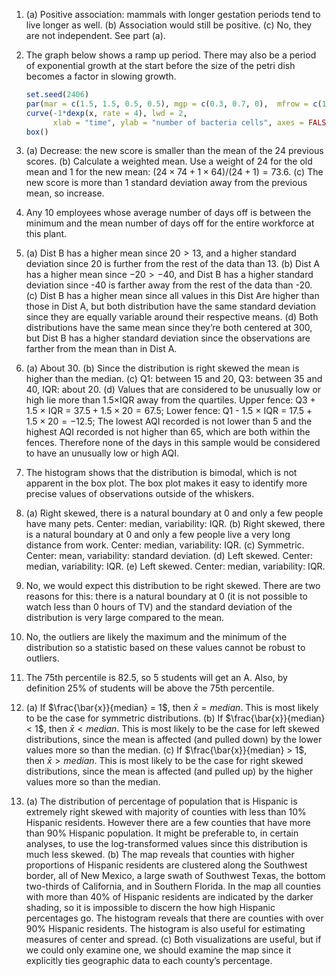 1. (a) Positive association: mammals with longer gestation periods tend to live longer as well. (b) Association would still be positive. (c) No, they are not independent. See part (a).

1. The graph below shows a ramp up period. There may also be a period of exponential growth at the start before the size of the petri dish becomes a factor in slowing growth.

    ```r
    set.seed(2406)
    par(mar = c(1.5, 1.5, 0.5, 0.5), mgp = c(0.3, 0.7, 0),  mfrow = c(1,1), cex.lab = 1.5)
    curve(-1*dexp(x, rate = 4), lwd = 2,
          xlab = "time", ylab = "number of bacteria cells", axes = FALSE)
    box()
    ```

1. (a) Decrease: the new score is smaller than the mean of the 24 previous scores. (b) Calculate a weighted mean. Use a weight of 24 for the old mean and 1 for the new mean: $(24\times 74 + 1\times64)/(24+1) = 73.6$. (c) The new score is more than 1 standard deviation away from the previous mean, so increase.

1. Any 10 employees whose average number of days off is between the minimum and the mean number of days off for the entire workforce at this plant.

1. (a) Dist B has a higher mean since $20 > 13$, and a higher standard deviation  since 20 is further from the rest of the data than 13. (b) Dist A has a higher mean since $-20 > -40$, and Dist B has a higher standard deviation since -40 is farther away from the rest of the data than -20. (c) Dist B has a higher mean since all values in this Dist Are higher than those in Dist A, but both distribution have the same standard deviation  since they are equally variable around their respective means. (d) Both distributions have the same mean since they're both centered at 300, but  Dist B has a higher standard deviation since the observations are farther from the mean than in Dist A.

1. (a) About 30. (b) Since the distribution is right skewed the mean is higher than the median. (c) Q1: between 15 and 20, Q3: between 35 and 40, IQR: about 20. (d) Values that are considered to be unusually low or high lie more than 1.5$\times$IQR away from the quartiles. Upper fence: Q3 + 1.5 $\times$ IQR = $37.5 + 1.5 \times 20 = 67.5$; Lower fence: Q1 - 1.5 $\times$ IQR = $17.5 + 1.5 \times 20 =  -12.5$; The lowest AQI recorded is not lower than 5 and the highest AQI recorded is not higher than 65, which are both within the fences. Therefore none of the days in this sample would be considered to have an unusually low or high AQI.

1. The histogram shows that the distribution is bimodal, which is not apparent in the box plot. The box plot makes it easy to identify more precise values of observations outside of the whiskers.

1. (a) Right skewed, there is a natural boundary at 0 and only a few people have many pets. Center: median, variability: IQR. (b) Right skewed, there is a natural boundary at 0 and only a few people live a very long distance from work. Center: median, variability: IQR. (c) Symmetric. Center: mean, variability: standard deviation. (d) Left skewed. Center: median, variability: IQR. (e) Left skewed. Center: median, variability: IQR. 

1. No, we would expect this distribution to be right skewed. There are two reasons for this: there is a natural boundary at 0 (it is not possible to watch less than 0 hours of TV) and the standard deviation of the distribution is very large compared to the mean.

1. No, the outliers are likely the maximum and the minimum of the distribution so a statistic based on these values cannot be robust to outliers.

1. The 75th percentile is 82.5, so 5 students will get an A. Also, by definition 25% of students will be above the 75th percentile.

1. (a) If $\frac{\bar{x}}{median} = 1$, then $\bar{x} = median$. This is most likely to be the case for symmetric distributions. (b) If $\frac{\bar{x}}{median} < 1$, then $\bar{x} < median$. This is most likely to be the case for left skewed distributions, since the mean is affected (and pulled down) by the lower values more so than the median. (c) If $\frac{\bar{x}}{median} > 1$, then $\bar{x} > median$. This is most likely to be the case for right skewed distributions, since the mean is affected (and pulled up) by the higher values more so than the median.

1. (a) The distribution of percentage of population that is Hispanic is extremely right skewed with majority of counties with less than 10% Hispanic residents. However there are a few counties that have more than 90% Hispanic population. It might be preferable to, in certain analyses, to use the log-transformed values since this distribution is much less skewed. (b) The map reveals that counties with higher proportions of Hispanic residents are clustered along the Southwest border, all of New Mexico, a large swath of Southwest Texas, the bottom two-thirds of California, and in Southern Florida. In the map all counties with more than 40% of Hispanic residents are indicated by the darker shading, so it is impossible to discern the how high Hispanic percentages go. The histogram reveals that there are counties with over 90% Hispanic residents. The histogram is also useful for estimating measures of center and spread. (c) Both visualizations are useful, but if we could only examine one, we should examine the map since it explicitly ties geographic data to each county's percentage.
